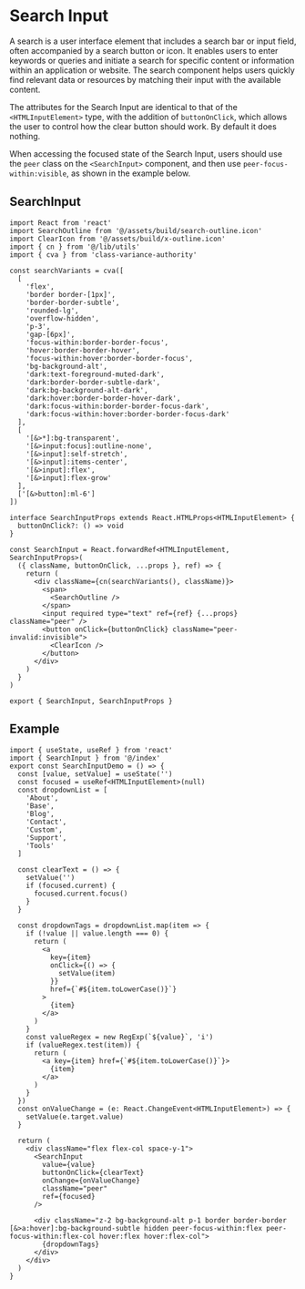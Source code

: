 

<Meta of={SearchInputStories} />

# Search Input

A search is a user interface element that includes a search bar or input field, often accompanied by a search button or icon. It enables users to enter keywords or queries and initiate a search for specific content or information within an application or website. The search component helps users quickly find relevant data or resources by matching their input with the available content.

<Canvas of={SearchInputStories.Default} />

The attributes for the Search Input are identical to that of the `<HTMLInputElement>` type, with the addition of `buttonOnClick`, which allows the user to control how the clear button should work. By default it does nothing.

When accessing the focused state of the Search Input, users should use the `peer` class on the `<SearchInput>` component, and then use `peer-focus-within:visible`, as shown in the example below.

## SearchInput

```tsx
import React from 'react'
import SearchOutline from '@/assets/build/search-outline.icon'
import ClearIcon from '@/assets/build/x-outline.icon'
import { cn } from '@/lib/utils'
import { cva } from 'class-variance-authority'

const searchVariants = cva([
  [
    'flex',
    'border border-[1px]',
    'border-border-subtle',
    'rounded-lg',
    'overflow-hidden',
    'p-3',
    'gap-[6px]',
    'focus-within:border-border-focus',
    'hover:border-border-hover',
    'focus-within:hover:border-border-focus',
    'bg-background-alt',
    'dark:text-foreground-muted-dark',
    'dark:border-border-subtle-dark',
    'dark:bg-background-alt-dark',
    'dark:hover:border-border-hover-dark',
    'dark:focus-within:border-border-focus-dark',
    'dark:focus-within:hover:border-border-focus-dark'
  ],
  [
    '[&>*]:bg-transparent',
    '[&>input:focus]:outline-none',
    '[&>input]:self-stretch',
    '[&>input]:items-center',
    '[&>input]:flex',
    '[&>input]:flex-grow'
  ],
  ['[&>button]:ml-6']
])

interface SearchInputProps extends React.HTMLProps<HTMLInputElement> {
  buttonOnClick?: () => void
}

const SearchInput = React.forwardRef<HTMLInputElement, SearchInputProps>(
  ({ className, buttonOnClick, ...props }, ref) => {
    return (
      <div className={cn(searchVariants(), className)}>
        <span>
          <SearchOutline />
        </span>
        <input required type="text" ref={ref} {...props} className="peer" />
        <button onClick={buttonOnClick} className="peer-invalid:invisible">
          <ClearIcon />
        </button>
      </div>
    )
  }
)

export { SearchInput, SearchInputProps }
```

## Example

<Canvas of={SearchInputStories.Example} />

```tsx
import { useState, useRef } from 'react'
import { SearchInput } from '@/index'
export const SearchInputDemo = () => {
  const [value, setValue] = useState('')
  const focused = useRef<HTMLInputElement>(null)
  const dropdownList = [
    'About',
    'Base',
    'Blog',
    'Contact',
    'Custom',
    'Support',
    'Tools'
  ]

  const clearText = () => {
    setValue('')
    if (focused.current) {
      focused.current.focus()
    }
  }

  const dropdownTags = dropdownList.map(item => {
    if (!value || value.length === 0) {
      return (
        <a
          key={item}
          onClick={() => {
            setValue(item)
          }}
          href={`#${item.toLowerCase()}`}
        >
          {item}
        </a>
      )
    }
    const valueRegex = new RegExp(`${value}`, 'i')
    if (valueRegex.test(item)) {
      return (
        <a key={item} href={`#${item.toLowerCase()}`}>
          {item}
        </a>
      )
    }
  })
  const onValueChange = (e: React.ChangeEvent<HTMLInputElement>) => {
    setValue(e.target.value)
  }

  return (
    <div className="flex flex-col space-y-1">
      <SearchInput
        value={value}
        buttonOnClick={clearText}
        onChange={onValueChange}
        className="peer"
        ref={focused}
      />

      <div className="z-2 bg-background-alt p-1 border border-border [&>a:hover]:bg-background-subtle hidden peer-focus-within:flex peer-focus-within:flex-col hover:flex hover:flex-col">
        {dropdownTags}
      </div>
    </div>
  )
}
```
